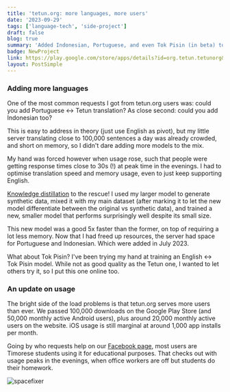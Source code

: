 ```yaml
---
title: 'tetun.org: more languages, more users'
date: '2023-09-29'
tags: ['language-tech', 'side-project']
draft: false
blog: true
summary: 'Added Indonesian, Portuguese, and even Tok Pisin (in beta) to tetun.org! Also passed 60,000 monthly active users.'
badge: NewProject
link: https://play.google.com/store/apps/details?id=org.tetun.tetunorg&gl=tl
layout: PostSimple
---
```


### Adding more languages

One of the most common requests I got from tetun.org users was: could you add Portuguese ↔️ Tetun translation? As close second: could you add Indonesian too?

This is easy to address in theory (just use English as pivot), but my little server translating close to 100,000 sentences a day was already crowded, and short on memory, so I didn't dare adding more models to the mix.

My hand was forced however when usage rose, such that people were getting response times close to 30s (!) at peak time in the evenings. I had to optimise translation speed and memory usage, even to just keep supporting English.

[Knowledge distillation](https://en.wikipedia.org/wiki/Knowledge_distillation) to the rescue! I used my larger model to generate synthetic data, mixed it with my main dataset (after marking it to let the new model differentiate between the original vs synthetic data), and trained a new, smaller model that performs surprisingly well despite its small size.

This new model was a good 5x faster than the former, on top of requiring a lot less memory. Now that I had freed up resources, the server had space for Portuguese and Indonesian. Which were added in July 2023.

What about Tok Pisin? I've been trying my hand at training an English ↔️ Tok Pisin model. While not as good quality as the Tetun one, I wanted to let others try it, so I put this one online too.

### An update on usage

The bright side of the load problems is that tetun.org serves more users than ever. We passed 100,000 downloads on the Google Play Store (and 50,000 monthly active Android users), plus around 20,000 monthly active users on the website. iOS usage is still marginal at around 1,000 app installs per month.

Going by who requests help on our [Facebook page](https://www.facebook.com/tetun.org/), most users are Timorese students using it for educational purposes. That checks out with usage peaks in the evenings, when office workers are off but students do their homework.

<div className="flex flex-wrap -mx-2 overflow-hidden xl:-mx-2">
  <div className="my-1 px-2 w-full overflow-hidden xl:my-1 xl:px-2 xl:w-1/2 text-center">
    <Image alt="spacefixer" src="/static/images/tetun org android.jpg" width={700} height={400} />
  </div>
</div>
